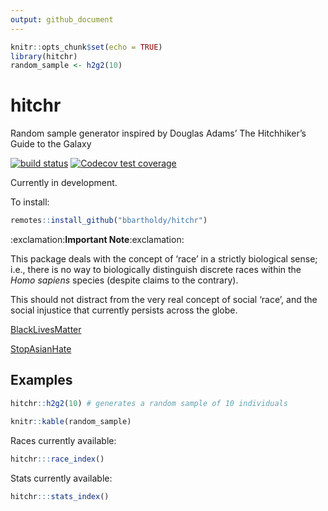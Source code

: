 ```yaml
---
output: github_document
---
```


```r
knitr::opts_chunk$set(echo = TRUE)
library(hitchr)
random_sample <- h2g2(10)
```

<!-- README.md is generated by README.Rmd. Please edit .Rmd file. -->

# hitchr
Random sample generator inspired by Douglas Adams' The Hitchhiker's Guide to the Galaxy

<!-- badges: start -->
[![build status](https://github.com/bbartholdy/hitchr/workflows/R-CMD-check/badge.svg)](https://github.com/bbartholdy/hitchr/actions)
[![Codecov test coverage](https://codecov.io/gh/bbartholdy/hitchr/branch/master/graph/badge.svg)](https://codecov.io/gh/bbartholdy/hitchr?branch=master)
<!-- badges: end -->

Currently in development.

To install:

```r
remotes::install_github("bbartholdy/hitchr")
```

:exclamation:**Important Note**:exclamation:

This package deals with the concept of 'race' in a strictly biological sense;
i.e., there is no way to biologically distinguish discrete races within the 
*Homo sapiens* species (despite claims to the contrary).

This should not distract from the very real concept of social 'race', and the social
injustice that currently persists across the globe.

[BlackLivesMatter](https://blacklivesmatter.com/)

[StopAsianHate](https://www.stopasianhate.info/)

## Examples

```r
hitchr::h2g2(10) # generates a random sample of 10 individuals
```

```r
knitr::kable(random_sample)
```

Races currently available:

```r
hitchr:::race_index()
```

Stats currently available:

```r
hitchr:::stats_index()
```



